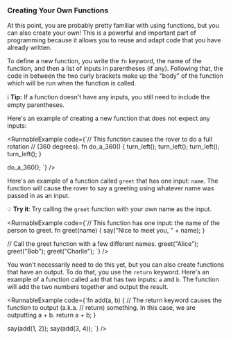 
### Creating Your Own Functions

<YoutubeVideo embedId="VblCL05EE8I" />

At this point, you are probably pretty familiar with using functions, but you
can also create your own! This is a powerful and important part of programming
because it allows you to reuse and adapt code that you have already written.

To define a new function, you write the `fn` keyword, the name of the function,
and then a list of inputs in parentheses (if any). Following that, the
code in between the two curly brackets make up the "body" of the function which
will be run when the function is called.

ℹ️ **Tip:** If a function doesn't have any inputs, you still need to include
the empty parentheses.

Here's an example of creating a new function that does not expect any inputs:

<RunnableExample
  code={`// This function causes the rover to do a full rotation
// (360 degrees).
fn do_a_360() {
  turn_left();
  turn_left();
  turn_left();
  turn_left();
}

do_a_360();
`}
/>

Here's an example of a function called `greet` that has one input:
`name`. The function will cause the rover to say a greeting using whatever
name was passed in as an input.

💡 **Try it**: Try calling the `greet` function with your own name as the input.

<RunnableExample
  code={`// This function has one input: the name of the person to greet.
fn greet(name) {
  say("Nice to meet you, " + name);
}

// Call the greet function with a few different names.
greet("Alice");
greet("Bob");
greet("Charlie");
`}
/>

You won't necessarily need to do this yet, but you can also create
functions that have an output. To do that, you use the `return` keyword. Here's
an example of a function called `add` that has two inputs: `a` and `b`. The
function will add the two numbers together and output the result.

<RunnableExample
  code={`fn add(a, b) {
  // The return keyword causes the function to output (a.k.a.
  // return) something. In this case, we are outputting a + b.
  return a + b;
}

say(add(1, 2));
say(add(3, 4));
`}
/>
